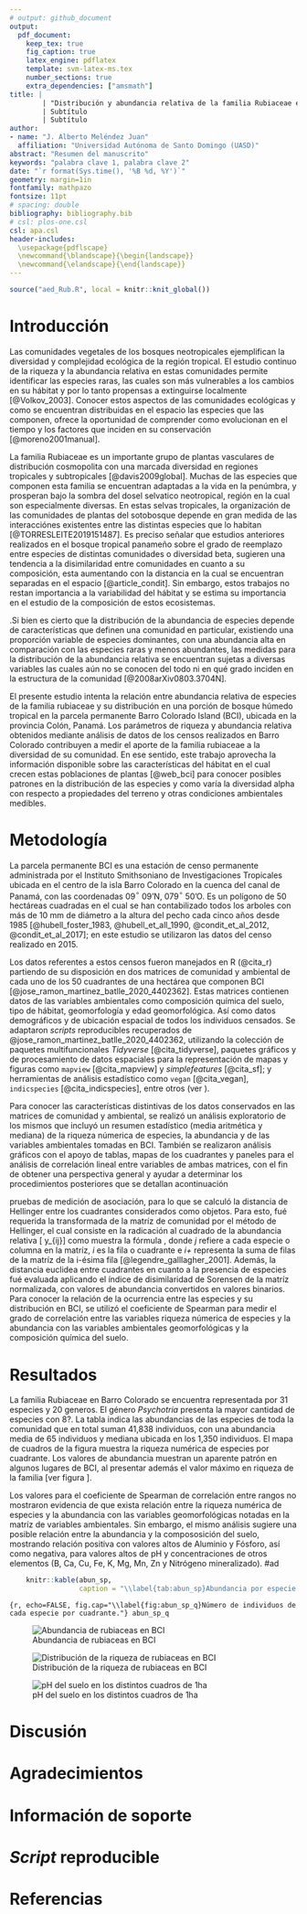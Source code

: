 ```yaml
---
# output: github_document
output: 
  pdf_document:
    keep_tex: true
    fig_caption: true
    latex_engine: pdflatex
    template: svm-latex-ms.tex
    number_sections: true
    extra_dependencies: ["amsmath"]
title: | 
        | "Distribución y abundancia relativa de la familia Rubiaceae en la parcela permanente Isla Barro Colorado"
        | Subtítulo
        | Subtítulo
author:
- name: "J. Alberto Meléndez Juan"
  affiliation: "Universidad Autónoma de Santo Domingo (UASD)"
abstract: "Resumen del manuscrito"
keywords: "palabra clave 1, palabra clave 2"
date: "`r format(Sys.time(), '%B %d, %Y')`"
geometry: margin=1in
fontfamily: mathpazo
fontsize: 11pt
# spacing: double
bibliography: bibliography.bib
# csl: plos-one.csl
csl: apa.csl
header-includes:
  \usepackage{pdflscape}
  \newcommand{\blandscape}{\begin{landscape}}
  \newcommand{\elandscape}{\end{landscape}}
---
```


```r
source("aed_Rub.R", local = knitr::knit_global())
```

# Introducción
Las comunidades vegetales de los bosques neotropicales ejemplifican la diversidad y complejidad ecológica de la región tropical. El estudio continuo de la riqueza y la abundancia relativa en estas comunidades permite identificar las especies raras, las cuales son más vulnerables a los cambios en su hábitat y por lo tanto propensas a extinguirse localmente [@Volkov_2003]. Conocer estos aspectos de las comunidades ecológicas y como se encuentran distribuidas en el espacio las especies que las componen, ofrece la oportunidad de comprender como evolucionan en el tiempo y los factores que inciden en su conservación [@moreno2001manual].

La familia Rubiaceae es un importante grupo de plantas vasculares de distribución cosmopolita con una marcada diversidad en regiones tropicales y subtropicales [@davis2009global]. Muchas de las especies que componen esta familia se encuentran adaptadas a la vida en la penúmbra, y prosperan bajo la sombra del dosel selvatico neotropical, región en la cual son especialmente diversas. En estas selvas tropicales, la organización de las comunidades de plantas del sotobosque depende en gran medida de las interacciónes existentes entre las distintas especies que lo habitan [@TORRESLEITE2019151487]. <!-- Cuya riqueza puede ser afectada además por factores ambientales del lugar, ya que algunas de estas especies se encuentran asociadas a rangos elevados de acides y otras condiciones específicas de los componentes del suelo, como la concentración de distintos metales [@article]. --> Es preciso señalar que estudios anteriores realizados en el bosque tropical panameño sobre el grado de reemplazo entre especies de distintas comunidades o diversidad beta, sugieren una tendencia a la disimilaridad entre comunidades en cuanto a su composición, esta aumentando con la distancia en la cual se encuentran separadas en el espacio [@article_condit]. Sin embargo, estos trabajos no restan importancia a la variabilidad del hábitat y se estima su importancia en el estudio de la composición de estos ecosistemas.

<!--Como se estructuran las comunidades ecológicas refiere al número de individuos de cada taxa que las componen[@https://doi.org/10.1111/j.1366-9516.2004.00069.x], además de su distribución en el espacio-->.Si bien es cierto que la distribución de la abundancia de especies depende de características que definen una comunidad en particular, existiendo una proporción variable de especies dominantes, con una abundancia alta en comparación con las especies raras y menos abundantes, las medidas para la distribución de la abundancia relativa se encuentran sujetas a diversas variables las cuales aún no se conocen del todo ni en qué grado inciden en la estructura de la comunidad [@2008arXiv0803.3704N]. <!--Un acercamiento inicial de los datos de abundancia de las distintas especies de Rubiaceae en Barro Colorado \dots arrojó indicios de posibles patrones acerca de su distribución, así como diferentes grados de asociación con las variables ambientales que allí imperan..-->

<!--intro ecologia numerica, contexto, yarayarayara -->
El presente estudio intenta <!--resaltar--> la relación entre abundancia relativa de especies de la familia rubiaceae y su distribución en una porción de bosque húmedo tropical en la parcela permanente Barro Colorado Island (BCI), ubicada en la provincia Colón, Panamá. Los parámetros de riqueza y abundancia relativa obtenidos mediante análisis de datos de los censos realizados en Barro Colorado contribuyen a medir el aporte de la familia rubiaceae a la diversidad de su comunidad. En ese sentido, este trabajo aprovecha la información disponible sobre las características del hábitat en el cual crecen estas poblaciones de plantas [@web_bci] para conocer posibles patrones en la distribución de las especies y como varía la diversidad alpha con respecto a propiedades del terreno y otras condiciones ambientales medibles.

# Metodología
La parcela permanente BCI es una estación de censo permanente administrada por el Instituto Smithsoniano de Investigaciones Tropicales ubicada en el centro de la isla Barro Colorado en la cuenca del canal de Panamá, con las coordenadas 09$^\circ$&nbsp;09'N, 079$^\circ$&nbsp;50'O. Es un polígono de 50 hectáreas cuadradas en el cual se han contabilizado <!--de manera periódica--> todos los arboles con más de 10 mm de diámetro a la altura del pecho cada cinco años desde 1985 [@hubell_foster_1983, @hubell_et_all_1990, @condit_et_al_2012, @condit_et_al_2017]; en este estudio se utilizaron las datos del censo realizado en 2015<!--(dap) [@web_bci]-->.

Los datos referentes a estos censos fueron manejados en R (@cita_r) partiendo de su disposición en dos matrices de comunidad y ambiental de cada uno de los 50 cuadrantes de una hectárea que componen BCI [@jose_ramon_martinez_batlle_2020_4402362]. Estas matrices contienen datos de las variables ambientales como composición química del suelo, tipo de hábitat, geomorfología y edad geomorfológica. Así como datos demográficos y de ubicación espacial de todos los individuos censados.
Se adaptaron *scripts* reproducibles recuperados de @jose_ramon_martinez_batlle_2020_4402362, utilizando la colección de paquetes multifuncionales *Tidyverse*  [@cita_tidyverse], paquetes gráficos y de procesamiento de datos espaciales para la representación de mapas y figuras como `mapview` [@cita_mapview] y *simplefeatures* [@cita_sf]; y herramientas de análisis estadístico como `vegan` [@cita_vegan], `indicspecies` [@cita_indicspecies], entre otros (ver \ref{información suplementaria}).
\dots

Para conocer las características distintivas de los datos conservados en las matrices de comunidad y ambiental, se realizó un análisis exploratorio de los mismos que incluyó un resumen estadístico (media aritmética y mediana) de la riqueza númerica de especies, la abundancia y de las variables ambientales tomadas en BCI. También se realizaron análisis gráficos con el apoyo de tablas, mapas de los cuadrantes y paneles para el análisis de correlación lineal entre variables de ambas matrices, con el fin de obtener una perspectiva general y ayudar a determinar los procedimientos posteriores que se detallan acontinuación \dots


<!--Se utilizaron análisis multivariados utilizando los datos de composición de la comunidad para poner a prueba las hipótesis ecológicas planteadas, uno de ellos fueron--> pruebas de medición de asociación, para lo que se calculó la distancia de Hellinger entre los cuadrantes considerados como objetos. Para esto, fué requerida la transformada de la matríz de comunidad por el método de Hellinger, el cual consiste en la radicación al cuadrado de la abundancia relativa \[ y_{ij}\] como muestra la fórmula \ref{eq:hell_transf}, donde *j* refiere a cada especie o columna en la matríz, *i* es la fila o cuadrante e *i+* representa la suma de filas de la matríz de la i-ésima fila [@legendre_galllagher_2001]<!--(cociente resultante de cada valor de abundancia entre la suma de los sitios)-->. Además, la distancia euclidea entre cuadrantes en cuanto a la presencia de especies fué evaluada aplicando el índice de disimilaridad de Sorensen de la matríz normalizada, con valores de abundancia convertidos en valores binarios.  
\dots
\begin{equation} \label{eq:hell_transf}
y' = \sqrt{\frac{y_{ij}}{y_{i+}}}
\end{equation}
<!--\begin{equation} \label{eq:hell_eqn} 
x_1,x_2 = \sqrt{\sum_{j=1}^{p} \left[ \sqrt{\frac{y_{1j}}{y_{1+}}}  - \sqrt{\frac{y_{2j}}{y_{2+}}}  \right]  ^2}
\end {equation}
-->
\dots
Para conocer la relación de la ocurrencia entre las especies y su distribución en BCI, se utilizó el coeficiente de Spearman para medir el grado de correlación entre las variables riqueza númerica de especies y la abundancia con las variables ambientales geomorfológicas y la composición química del suelo.

# Resultados

\dots
La familia Rubiaceae en Barro Colorado se encuentra representada por 31 especies y 20 generos. El género *Psychotria* presenta la mayor cantidad de especies con 8?. La tabla \ref{tab:abun_sp} indica las abundancias de las especies de toda la comunidad que en total suman 41,838 individuos, con una abundancia media de 65 individuos y mediana ubicada en los 1,350 individuos. El mapa de cuadros de la figura \ref{fig:mapa_cuadros_riq} muestra la riqueza numérica de especies por cuadrante. Los valores de abundancia muestran un aparente patrón en algunos lugares de BCI, al presentar además el valor máximo en riqueza de la familia [ver figura \ref{fig:mapa_cuadros_abun_rubic}].

Los valores para el coeficiente de Spearman de correlación entre rangos no mostraron evidencia de que exista relación entre la riqueza numérica de especies y la abundancia con las variables geomorfológicas notadas en la matríz de variables ambientales. Sin embargo,  el mismo análisis sugiere una posible relación entre la abundancia y la compososición del suelo, mostrando relación positiva con valores altos de Aluminio y Fósforo, así como negativa, para valores altos de pH y concentraciones de otros elementos (B, Ca, Cu, Fe, K, Mg, Mn, Zn y Nitrógeno mineralizado).
#ad



```r
    knitr::kable(abun_sp,
                 caption = "\\label{tab:abun_sp}Abundancia por especie.")
```

``` {r, echo=FALSE, fig.cap="\\label{fig:abun_sp_q}Número de individuos de cada especie por cuadrante."}
abun_sp_q
```

![Abundancia de rubiaceas en BCI \label{fig:mapa_cuadros_abun_rubic}](mapa_cuadros_abun_rubic.png)


![Distribución de la riqueza de rubiaceas en BCI \label{fig:mapa_cuadros_riq}](mapa_cuadros_riq_rubic.png)



<!--La figura \ref{fig:mapa_cuadros_ph} presenta la distribución de la variable ácidez del sueloasdasdadaadadadadaddaddasdd.-->

![pH del suelo en los distintos cuadros de 1ha \label{fig:mapa_cuadros_ph}](mapa_cuadros_ph.png)

# Discusión

# Agradecimientos

# Información de soporte

\ldots

# *Script* reproducible

\ldots

# Referencias
